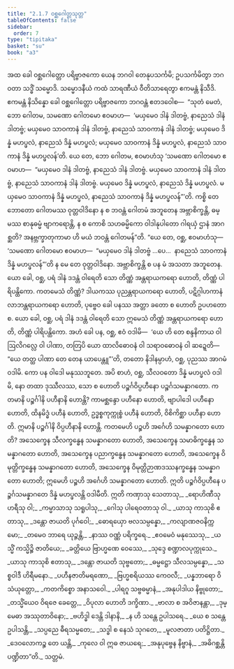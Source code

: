 ```yaml
---
title: "2.1.7 ဝစ္ဆဂေါတ္တသုတ္တ"
tableOfContents: false
sidebar:
  order: 7
type: "tipitaka"
basket: "su"
book: "a3"
---
```



<DynamicBreadcrumb />

<Division number="58" book="a3" e="ch" v="15" p="161">

<Paragraph number="352" book="a3">
အထ ခေါ ဝစ္ဆဂေါတ္တော ပရိဗ္ဗာဇကော ယေန ဘဂဝါ တေနုပသင်္ကမိ; ဥပသင်္ကမိတွာ ဘဂဝတာ သဒ္ဓိံ သမ္မောဒိ. သမ္မောဒနီယံ ကထံ သာရဏီယံ ဝီတိသာရေတွာ ဧကမန္တံ နိသီဒိ. ဧကမန္တံ နိသိန္နော ခေါ ဝစ္ဆဂေါတ္တော ပရိဗ္ဗာဇကော ဘဂဝန္တံ ဧတဒဝေါစ—  “သုတံ မေတံ, ဘော ဂေါတမ, သမဏော ဂေါတမော ဧဝမာဟ—  ‘မယှမေဝ ဒါနံ ဒါတဗ္ဗံ, နာညေသံ ဒါနံ ဒါတဗ္ဗံ; မယှမေဝ သာဝကာနံ ဒါနံ ဒါတဗ္ဗံ, နာညေသံ သာဝကာနံ ဒါနံ ဒါတဗ္ဗံ; မယှမေဝ ဒိန္နံ မဟပ္ဖလံ, နာညေသံ ဒိန္နံ မဟပ္ဖလံ; မယှမေဝ သာဝကာနံ ဒိန္နံ မဟပ္ဖလံ, နာညေသံ သာဝကာနံ ဒိန္နံ မဟပ္ဖလန်’တိ. ယေ တေ, ဘော ဂေါတမ, ဧဝမာဟံသု ‘သမဏော ဂေါတမော ဧဝမာဟ—  “မယှမေဝ ဒါနံ ဒါတဗ္ဗံ, နာညေသံ ဒါနံ ဒါတဗ္ဗံ. မယှမေဝ သာဝကာနံ ဒါနံ ဒါတဗ္ဗံ, နာညေသံ သာဝကာနံ ဒါနံ ဒါတဗ္ဗံ. မယှမေဝ ဒိန္နံ မဟပ္ဖလံ, နာညေသံ ဒိန္နံ မဟပ္ဖလံ. မယှမေဝ သာဝကာနံ ဒိန္နံ မဟပ္ဖလံ, နာညေသံ သာဝကာနံ ဒိန္နံ မဟပ္ဖလန်”’တိ. ကစ္စိ တေ ဘောတော ဂေါတမဿ ဝုတ္တဝါဒိနော န စ ဘဝန္တံ ဂေါတမံ အဘူတေန အဗ္ဘာစိက္ခန္တိ, ဓမ္မဿ စာနုဓမ္မံ ဗျာကရောန္တိ, န စ ကောစိ သဟဓမ္မိကော ဝါဒါနုပါတော ဂါရယှံ ဌာနံ အာဂစ္ဆတိ? အနဗ္ဘက္ခာတုကာမာ ဟိ မယံ ဘဝန္တံ ဂေါတမန်”တိ.
</Paragraph>

<Paragraph number="353" book="a3">
“ယေ တေ, ဝစ္ဆ, ဧဝမာဟံသု—  ‘သမဏော ဂေါတမော ဧဝမာဟ—  “မယှမေဝ ဒါနံ ဒါတဗ္ဗံ …ပေ…  နာညေသံ သာဝကာနံ ဒိန္နံ မဟပ္ဖလန်”’တိ န မေ တေ ဝုတ္တဝါဒိနော. အဗ္ဘာစိက္ခန္တိ စ ပန မံ အသတာ အဘူတေန. ယော ခေါ, ဝစ္ဆ, ပရံ ဒါနံ ဒဒန္တံ ဝါရေတိ သော တိဏ္ဏံ အန္တရာယကရော ဟောတိ, တိဏ္ဏံ ပါရိပန္ထိကော. ကတမေသံ တိဏ္ဏံ? ဒါယကဿ ပုညန္တရာယကရော ဟောတိ, ပဋိဂ္ဂါဟကာနံ လာဘန္တရာယကရော ဟောတိ, ပုဗ္ဗေဝ ခေါ ပနဿ အတ္တာ ခတော စ ဟောတိ ဥပဟတော စ. ယော ခေါ, ဝစ္ဆ, ပရံ ဒါနံ ဒဒန္တံ ဝါရေတိ သော ဣမေသံ တိဏ္ဏံ အန္တရာယကရော ဟောတိ, တိဏ္ဏံ ပါရိပန္ထိကော.
</Paragraph>

<Paragraph number="354" book="a3">
အဟံ ခေါ ပန, ဝစ္ဆ, ဧဝံ ဝဒါမိ—  ‘ယေ ဟိ တေ စန္ဒနိကာယ ဝါ ဩလိဂလ္လေ ဝါ ပါဏာ, တတြပိ ယော ထာလိဓောဝနံ ဝါ သရာဝဓောဝနံ ဝါ ဆဍ္ဍေတိ—  “ယေ တတ္ထ ပါဏာ တေ တေန ယာပေန္တူ”’တိ, တတော နိဒါနမ္ပာဟံ, ဝစ္ဆ, ပုညဿ အာဂမံ ဝဒါမိ. ကော ပန ဝါဒေါ မနုဿဘူတေ. အပိ စာဟံ, ဝစ္ဆ, သီလဝတော ဒိန္နံ မဟပ္ဖလံ ဝဒါမိ, နော တထာ ဒုဿီလဿ, သော စ ဟောတိ ပဉ္စင်္ဂဝိပ္ပဟီနော ပဉ္စင်္ဂသမန္နာဂတော.
</Paragraph>

<Paragraph number="355" book="a3">
ကတမာနိ ပဉ္စင်္ဂါနိ ပဟီနာနိ ဟောန္တိ? ကာမစ္ဆန္ဒော ပဟီနော ဟောတိ, ဗျာပါဒေါ ပဟီနော ဟောတိ, ထိနမိဒ္ဓံ ပဟီနံ ဟောတိ, ဥဒ္ဓစ္စကုက္ကုစ္စံ ပဟီနံ ဟောတိ, ဝိစိကိစ္ဆာ ပဟီနာ ဟောတိ. ဣမာနိ ပဉ္စင်္ဂါနိ ဝိပ္ပဟီနာနိ ဟောန္တိ.
</Paragraph>

<Paragraph number="356" book="a3">
ကတမေဟိ ပဉ္စဟိ အင်္ဂေဟိ သမန္နာဂတော ဟောတိ? အသေက္ခေန သီလက္ခန္ဓေန သမန္နာဂတော ဟောတိ, အသေက္ခေန သမာဓိက္ခန္ဓေန သမန္နာဂတော ဟောတိ, အသေက္ခေန ပညာက္ခန္ဓေန သမန္နာဂတော ဟောတိ, အသေက္ခေန ဝိမုတ္တိက္ခန္ဓေန သမန္နာဂတော ဟောတိ, အသေက္ခေန ဝိမုတ္တိဉာဏဒဿနက္ခန္ဓေန သမန္နာဂတော ဟောတိ; ဣမေဟိ ပဉ္စဟိ အင်္ဂေဟိ သမန္နာဂတော ဟောတိ. ဣတိ ပဉ္စင်္ဂဝိပ္ပဟီနေ ပဉ္စင်္ဂသမန္နာဂတေ ဒိန္နံ မဟပ္ဖလန္တိ ဝဒါမီတိ.
</Paragraph>

<Paragraph number="357" type="verses" book="a3">
ဣတိ ကဏှာသု သေတာသု,_  
_ရောဟိဏီသု ဟရီသု ဝါ;_  
_ကမ္မာသာသု သရူပါသု,_  
_ဂေါသု ပါရေဝတာသု ဝါ._  

</Paragraph>

<Paragraph number="358" type="verses" book="a3">
_ယာသု ကာသုစိ ဧတာသု,_  
_ဒန္တော ဇာယတိ ပုင်္ဂဝေါ;_  
_ဓောရယှော ဗလသမ္ပန္နော,_  
_ကလျာဏဇဝနိက္ကမော;_  
_တမေဝ ဘာရေ ယုဉ္ဇန္တိ,_  
_နာဿ ဝဏ္ဏံ ပရိက္ခရေ._  

</Paragraph>

<Paragraph number="359" type="verses" book="a3">
_ဧဝမေဝံ မနုဿေသု,_  
_ယသ္မိံ ကသ္မိဉ္စိ ဇာတိယေ;_  
_ခတ္တိယေ ဗြာဟ္မဏေ ဝေဿေ,_  
_သုဒ္ဒေ စဏ္ဍာလပုက္ကုသေ._  

</Paragraph>

<Paragraph number="360" type="verses" book="a3">
_ယာသု ကာသုစိ ဧတာသု,_  
_ဒန္တော ဇာယတိ သုဗ္ဗတော;_  
_ဓမ္မဋ္ဌော သီလသမ္ပန္နော,_  
_သစ္စဝါဒီ ဟိရီမနော._  

</Paragraph>

<Paragraph number="361" type="verses" book="a3">
_ပဟီနဇာတိမရဏော,_  
_ဗြဟ္မစရိယဿ ကေဝလီ;_  
_ပန္နဘာရော ဝိသံယုတ္တော,_  
_ကတကိစ္စော အနာသဝေါ._  

</Paragraph>

<Paragraph number="362" type="verses" book="a3">
_ပါရဂူ သဗ္ဗဓမ္မာနံ,_  
_အနုပါဒါယ နိဗ္ဗုတော;_  
_တသ္မိံယေဝ ဝိရဇေ ခေတ္တေ,_  
_ဝိပုလာ ဟောတိ ဒက္ခိဏာ._  

</Paragraph>

<Paragraph number="363" type="verses" book="a3">
_ဗာလာ စ အဝိဇာနန္တာ,_  
_ဒုမ္မေဓာ အဿုတာဝိနော;_  
_ဗဟိဒ္ဓါ ဒေန္တိ ဒါနာနိ,_  
_န ဟိ သန္တေ ဥပါသရေ._  

</Paragraph>

<Paragraph number="364" type="verses" book="a3">
_ယေ စ သန္တေ ဥပါသန္တိ,_  
_သပ္ပညေ ဓီရသမ္မတေ;_  
_သဒ္ဓါ စ နေသံ သုဂတေ,_  
_မူလဇာတာ ပတိဋ္ဌိတာ._  

</Paragraph>

<Paragraph number="365" type="verses" book="a3">
_ဒေဝလောကဉ္စ တေ ယန္တိ,_  
_ကုလေ ဝါ ဣဓ ဇာယရေ;_  
_အနုပုဗ္ဗေန နိဗ္ဗာနံ,_  
_အဓိဂစ္ဆန္တိ ပဏ္ဍိတာ”တိ._  


</Paragraph>
</Division>

<Paragraph number="366" type="center" book="a3">
သတ္တမံ.
</Paragraph>